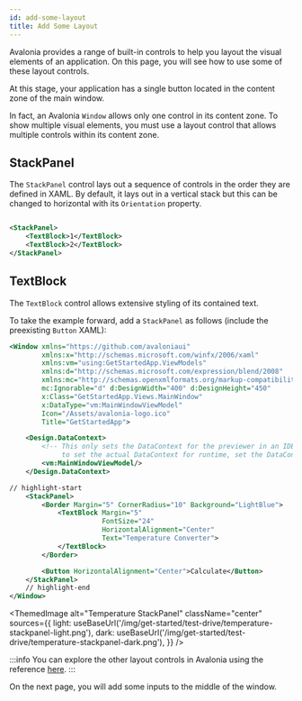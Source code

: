 ```yaml
---
id: add-some-layout
title: Add Some Layout
---
```



Avalonia provides a range of built-in controls to help you layout the visual elements of an application. On this page, 
you will see how to use some of these layout controls.

At this stage, your application has a single button located in the content zone of the main window.

In fact, an Avalonia `Window` allows only one control in its content zone. To show multiple visual elements, you 
must use a layout control that allows multiple controls within its content zone.

## StackPanel

The `StackPanel` control lays out a sequence of controls in the order they are defined in XAML. By default, it lays out 
in a vertical stack but this can be changed to horizontal with its `Orientation` property.

<img src={StackPanelZonesDiagram} alt="" />

```xml
<StackPanel>
    <TextBlock>1</TextBlock>
    <TextBlock>2</TextBlock>
</StackPanel>
```

## TextBlock

The `TextBlock` control allows extensive styling of its contained text.

To take the example forward, add a `StackPanel` as follows (include the preexisting `Button` XAML):

```xml
<Window xmlns="https://github.com/avaloniaui"
        xmlns:x="http://schemas.microsoft.com/winfx/2006/xaml"
        xmlns:vm="using:GetStartedApp.ViewModels"
        xmlns:d="http://schemas.microsoft.com/expression/blend/2008"
        xmlns:mc="http://schemas.openxmlformats.org/markup-compatibility/2006"
        mc:Ignorable="d" d:DesignWidth="400" d:DesignHeight="450"
        x:Class="GetStartedApp.Views.MainWindow"
        x:DataType="vm:MainWindowViewModel"
        Icon="/Assets/avalonia-logo.ico"
        Title="GetStartedApp">

    <Design.DataContext>
        <!-- This only sets the DataContext for the previewer in an IDE,
             to set the actual DataContext for runtime, set the DataContext property in code (look at App.axaml.cs) -->
        <vm:MainWindowViewModel/>
    </Design.DataContext>

// highlight-start
    <StackPanel>
        <Border Margin="5" CornerRadius="10" Background="LightBlue">
            <TextBlock Margin="5"
                       FontSize="24" 
                       HorizontalAlignment="Center"
                       Text="Temperature Converter">
            </TextBlock>
        </Border>

        <Button HorizontalAlignment="Center">Calculate</Button>
    </StackPanel>
    // highlight-end
</Window>

```

<ThemedImage
        alt="Temperature StackPanel"
        className="center"
        sources={{
            light: useBaseUrl('/img/get-started/test-drive/temperature-stackpanel-light.png'),
            dark: useBaseUrl('/img/get-started/test-drive/temperature-stackpanel-dark.png'),
        }}
        />

:::info
You can explore the other layout controls in Avalonia using the reference [here](../../reference/controls/layout-controls.md).
:::

On the next page, you will add some inputs to the middle of the window.